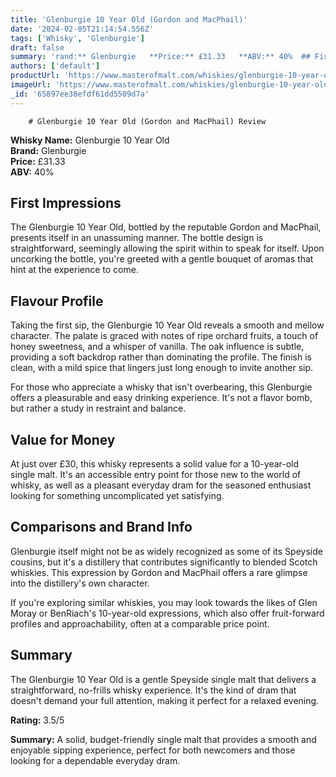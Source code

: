 ```yaml
---
title: 'Glenburgie 10 Year Old (Gordon and MacPhail)'
date: '2024-02-05T21:14:54.556Z'
tags: ['Whisky', 'Glenburgie']
draft: false
summary: 'rand:** Glenburgie   **Price:** £31.33   **ABV:** 40%  ## First Impressions The Glenburgie 10 Year Old, bottled by the reputable G...'
authors: ['default']
productUrl: 'https://www.masterofmalt.com/whiskies/glenburgie-10-year-old-whisky/'
imageUrl: 'https://www.masterofmalt.com/whiskies/glenburgie-10-year-old-whisky.jpg'
_id: '65897ee38efdf61dd5509d7a'
---
```


        # Glenburgie 10 Year Old (Gordon and MacPhail) Review

**Whisky Name:** Glenburgie 10 Year Old  
**Brand:** Glenburgie  
**Price:** £31.33  
**ABV:** 40%

## First Impressions

The Glenburgie 10 Year Old, bottled by the reputable Gordon and MacPhail, presents itself in an unassuming manner. The bottle design is straightforward, seemingly allowing the spirit within to speak for itself. Upon uncorking the bottle, you're greeted with a gentle bouquet of aromas that hint at the experience to come.

## Flavour Profile

Taking the first sip, the Glenburgie 10 Year Old reveals a smooth and mellow character. The palate is graced with notes of ripe orchard fruits, a touch of honey sweetness, and a whisper of vanilla. The oak influence is subtle, providing a soft backdrop rather than dominating the profile. The finish is clean, with a mild spice that lingers just long enough to invite another sip.

For those who appreciate a whisky that isn't overbearing, this Glenburgie offers a pleasurable and easy drinking experience. It's not a flavor bomb, but rather a study in restraint and balance.

## Value for Money

At just over £30, this whisky represents a solid value for a 10-year-old single malt. It's an accessible entry point for those new to the world of whisky, as well as a pleasant everyday dram for the seasoned enthusiast looking for something uncomplicated yet satisfying.

## Comparisons and Brand Info

Glenburgie itself might not be as widely recognized as some of its Speyside cousins, but it's a distillery that contributes significantly to blended Scotch whiskies. This expression by Gordon and MacPhail offers a rare glimpse into the distillery's own character.

If you're exploring similar whiskies, you may look towards the likes of Glen Moray or BenRiach's 10-year-old expressions, which also offer fruit-forward profiles and approachability, often at a comparable price point.

## Summary

The Glenburgie 10 Year Old is a gentle Speyside single malt that delivers a straightforward, no-frills whisky experience. It's the kind of dram that doesn't demand your full attention, making it perfect for a relaxed evening.

**Rating:** 3.5/5

**Summary:** A solid, budget-friendly single malt that provides a smooth and enjoyable sipping experience, perfect for both newcomers and those looking for a dependable everyday dram.
